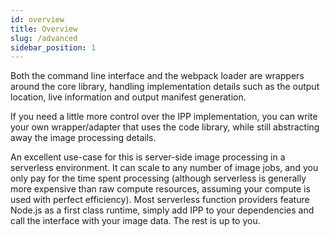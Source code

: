 ```yaml
---
id: overview
title: Overview
slug: /advanced
sidebar_position: 1
---
```


Both the command line interface and the webpack loader are wrappers around the core library,
handling implementation details such as the output location, live information and output manifest
generation.

If you need a little more control over the IPP implementation, you can write your own
wrapper/adapter that uses the code library, while still abstracting away the image processing
details.

An excellent use-case for this is server-side image processing in a serverless environment.
It can scale to any number of image jobs, and you only pay for the time spent processing (although
serverless is generally more expensive than raw compute resources, assuming your compute is used
with perfect efficiency). Most serverless function providers feature Node.js as a first class
runtime, simply add IPP to your dependencies and call the interface with your image data. The rest
is up to you.
